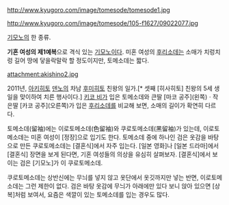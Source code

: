 http://www.kyugoro.com/image/tomesode/tomesode1.jpg

http://www.kyugoro.com/image/tomesode/105-f1627/09022077.jpg

[[기모노]]의 한 종류.

'''기혼 여성의 제1예복'''으로 격식 있는 [[기모노]]이다. 미혼 여성의 [[후리소데]]는 소매가 치렁치렁 길어 땅에 닿을락말락 할 정도이지만, 토메소데는 짧다. 

attachment:akishino2.jpg

2011년, [[아키히토]] [[덴노]]의 차남 [[후미히토]] 친왕의 일가.[* 셋째 [히사히토] 친왕의 5세 생일을 맞이하여 치른 행사이다.] [[키코 비]]가 입은 토메소데와 큰딸 [마코 공주](왼쪽)ㆍ작은딸 [카코 공주](오른쪽)가 입은 [[후리소데]]를 비교해 보면, 소매의 길이가 확연히 다르다.

토메소데(留袖)에는 이로토메소데(色留袖)와 쿠로토메소데(黑留袖)가 있는데, 이로토메소데는 미혼 여성이 [정장]으로 입기도 한다. 토메소데 중에 하나인 검은 옷감을 바탕으로 만든 쿠로토메소데는 [결혼식]에서 자주 입는다. [일본 영화]나 [일본 드라마]에서 [결혼식] 장면을 보게 된다면, 기혼 여성들의 의상을 유심히 살펴보자. [결혼식]에서 보이는 검은 [기모노]가 이 쿠로토메소데. 

쿠로토메소데는 상반신에는 무늬를 넣지 않고 옷단에서 옷깃까지만 넣는 반면, 이로토메소데는 그런 제한이 없다. 검은 바탕 옷감에 무늬가 아래에만 있다 보니 앉아 있으면 [상복]처럼 보여서, 요즘은 색깔이 있는 토메소데를 입는 경우도 많다. 
